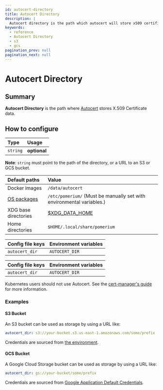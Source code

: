 ```yaml
---
id: autocert-directory
title: Autocert Directory
description: |
  Autocert directory is the path which autocert will store x509 certificate data.
keywords:
  - reference
  - Autocert Directory
  - s3
  - gcs
pagination_prev: null
pagination_next: null
---
```


# Autocert Directory

## Summary

**Autocert Directory** is the path where [Autocert](/docs/reference/autocert) stores X.509 Certificate data.

## How to configure

| **Type** | **Usage** |
| :--- | :--- |
| `string` | **optional** |

**Note**: `string` must point to the path of the directory, or a URL to an S3 or GCS bucket.

| **Default paths** | **Value** |
| :--- | :--- |
| Docker images | `/data/autocert` |
| [OS packages](https://github.com/pomerium/pomerium/blob/5e3ae59658246bfe3d4cc5d12997c6e19350bf80/ospkg/pomerium.service#L8) | `/etc/pomerium/` (Must be manually set with environmental variables.) |
| XDG base directories | [$XDG_DATA_HOME](https://specifications.freedesktop.org/basedir-spec/basedir-spec-latest.html) |
| Home directories | `$HOME/.local/share/pomerium` |


<Tabs>
<TabItem value="Core" label="Core">

| **Config file keys** | **Environment variables** |
| :--- | :--- |
| `autocert_dir` | `AUTOCERT_DIR` |

</TabItem>
<TabItem value="Enterprise" label="Enterprise">

| **Config file keys** | **Environment variables** |
| :--- | :--- |
| `autocert_dir` | `AUTOCERT_DIR` |

</TabItem>
<TabItem value="Kubernetes" label="Kubernetes">

Kubernetes users should not use Autocert. See the [cert-manager's guide](https://cert-manager.io/docs/tutorials/acme/pomerium-ingress/) for more information.

</TabItem>
</Tabs>

### Examples

#### S3 Bucket

An S3 bucket can be used as storage by using a URL like:

```yaml
autocert_dir: s3://your-bucket.s3.us-east-1.amazonaws.com/some/prefix
```

Credentials are sourced from [the environment](https://pkg.go.dev/github.com/aws/aws-sdk-go-v2/config#EnvConfig).

#### GCS Bucket

A Google Cloud Storage bucket can be used as storage by using a URL like:

```yaml
autocert_dir: gs://your-bucket/some/prefix
```

Credentials are sourced from [Google Application Default Credentials](https://cloud.google.com/docs/authentication/application-default-credentials).
